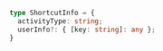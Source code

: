 ```typescript
type ShortcutInfo = {
  activityType: string;
  userInfo?: { [key: string]: any };
}
```